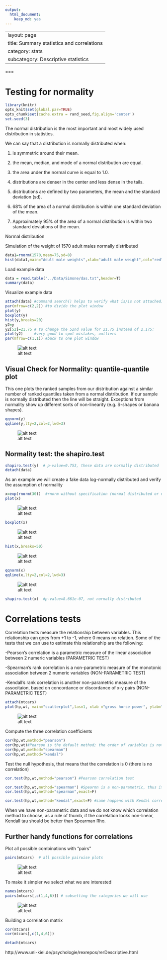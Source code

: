 ```yaml
---
output:
  html_document:
    keep_md: yes
---
```

---
layout: page
title: Summary statistics and correlations
category: stats
subcategory: Descriptive statistics
---
===

# Testing for normality

```r
library(knitr)
opts_knit$set(global.par=TRUE) 
opts_chunk$set(cache.extra = rand_seed,fig.align='center')
set.seed(3)
```

The normal distribution is the most important and most widely used distribution in statistics.

We can say that a distribution is normally distributed when:

1) is symmetric around their mean.

2) the mean, median, and mode of a normal distribution are equal.

3) the area under the normal curve is equal to 1.0.

4) distributions are denser in the center and less dense in the tails.

5) distributions are defined by two parameters, the mean and the standard deviation (sd).

6) 68% of the area of a normal distribution is within one standard deviation of the mean.

7) Approximately 95% of the area of a normal distribution is within two standard deviations of the mean.

Normal distribution 

Simulation of the weight of 1570 adult males normally distributed
```r
data1=rnorm(1570,mean=75,sd=8)
hist(data1,main="Adult male weights",xlab="adult male weight",col="red",las=1)
```

Load example data
```r
data = read.table("../Data/Simone/das.txt",header=T)
summary(data)
```

Visualize example data
```r
attach(data) #command search() helps to verify what is/is not attached)
par(mfrow=c(2,2)) #to divide the plot window
plot(y)
boxplot(y)
hist(y,breaks=20)
y2=y
y2[52]=21.75 # to change the 52nd value for 21.75 instead of 2.175:
plot(y2)     #very good to spot mistakes, outliers
par(mfrow=c(1,1)) #back to one plot window
```
![alt text](https://raw.githubusercontent.com/biometry/APES/master/Stats/stats03-summaryStatistisc_files/figure-html/unnamed-chunk-4.png)

## Visual Check for Normality: quantile-quantile plot

This one plots the ranked samples from our distribution against a similar number of ranked quantiles taken from a normal distribution.
If our sample is normally distributed then the line will be straight. 
Exceptions from normality show up different sorts of non-linearity (e.g. S-shapes or banana shapes). 

```r
qqnorm(y)
qqline(y,lty=2,col=2,lwd=3)
```
![alt text](https://raw.githubusercontent.com/biometry/APES/master/Stats/stats03-summaryStatistisc_files/figure-html/unnamed-chunk-5.png)

## Normality test: the shapiro.test

```r
shapiro.test(y)  # p-value=0.753, these data are normally distributed
detach(data)
```


As an example we will create a fake data log-normally distributed and verify the assumption of normality
```r
x=exp(rnorm(30))  #rnorm without specification (normal distributed or not) picks data from the standard normal, mean = 0, sd = 1
plot(x)
```

![alt text](https://raw.githubusercontent.com/biometry/APES/master/Stats/stats03-summaryStatistisc_files/figure-html/unnamed-chunk-71.png)

```r
boxplot(x)
```

![alt text](https://raw.githubusercontent.com/biometry/APES/master/Stats/stats03-summaryStatistisc_files/figure-html/unnamed-chunk-72.png)

```r
hist(x,breaks=50)
```

![alt text](https://raw.githubusercontent.com/biometry/APES/master/Stats/stats03-summaryStatistisc_files/figure-html/unnamed-chunk-73.png)

```r
qqnorm(x)
qqline(x,lty=2,col=2,lwd=3)
```

![alt text](https://raw.githubusercontent.com/biometry/APES/master/Stats/stats03-summaryStatistisc_files/figure-html/unnamed-chunk-74.png)

```r
shapiro.test(x)  #p-value=8.661e-07, not normally distributed
```


# Correlations tests

Correlation tests measure the relationship between variables. This relationship can goes from +1 to -1, where 0 means no relation. Some of the tests that we can use to estimate this relationship are the following:

-Pearson's correlation is a parametric measure of the linear association between 2 numeric variables (PARAMETRIC TEST)

-Spearman's rank correlation is a non-parametric measure of the monotonic association between 2 numeric variables (NON-PARAMETRIC TEST)

-Kendall's rank correlation is another non-parametric measure of the associtaion, based on concordance or discordance of x-y pairs (NON-PARAMETRIC TEST)

```r
attach(mtcars)  
plot(hp,wt, main="scatterplot",las=1, xlab ="gross horse power", ylab="Weight (lb/1000)")
```
![alt text](https://raw.githubusercontent.com/biometry/APES/master/Stats/stats03-summaryStatistisc_files/figure-html/unnamed-chunk-8.png)

Compute the three correlation coefficients
```r
cor(hp,wt,method="pearson")
cor(hp,wt)#Pearson is the default method; the order of variables is not important
cor(hp,wt,method="spearman")
cor(hp,wt,method="kendal")
```

Test the null hypothesis, that means that the correlation is 0 (there is no correlation)
```r
cor.test(hp,wt,method="pearson") #Pearson correlation test

cor.test(hp,wt,method="spearman") #Spearmn is a non-parametric, thus it is not possible to get CIs. There is a error message because R cannot compute exact p values (the test is based on ranks, we have few cars with the same hp or wt).We can get rid off the warning letting R know that approximate values are fine
cor.test(hp,wt,method="spearman",exact=F) 

cor.test(hp,wt,method="kendal",exact=F) #same happens with Kendal correlation test
```

When we have non-parametric data and we do not know which correlation method to choose, as a rule of thumb, if the correlation looks non-linear, Kendall tau should be better than Spearman Rho.


## Further handy functions for correlations

Plot all possible combinations with "pairs"
```r
pairs(mtcars)  # all possible pairwise plots
```
![alt text](https://raw.githubusercontent.com/biometry/APES/master/Stats/stats03-summaryStatistisc_files/figure-html/unnamed-chunk-11.png)

To make it simpler we select what we are interested
```r
names(mtcars)
pairs(mtcars[,c(1,4,6)]) # subsetting the categories we will use
```
![alt text](https://raw.githubusercontent.com/biometry/APES/master/Stats/stats03-summaryStatistisc_files/figure-html/unnamed-chunk-12.png)

Building a correlation matrix
```r
cor(mtcars)
cor(mtcars[,c(1,4,6)])

detach(mtcars)
```

http://www.uni-kiel.de/psychologie/rexrepos/rerDescriptive.html

